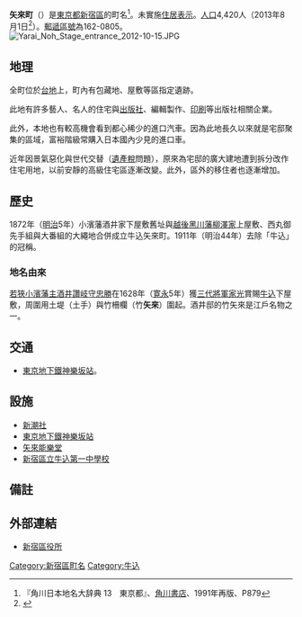 {{Pathnav|日本|東京都|新宿區|frame=1}}
{{Infobox Settlement
|official_name = 矢來町
|native_name =
|settlement_type = [[町|町]]
|image_skyline = Shinchosha 1.jpg
|imagesize = 250px
|image_caption = [[新潮社|新潮社]]本館
|image_flag =
|image_seal =
| image_map =
| map_caption =
| pushpin_map =
|subdivision_type = [[國家|國家]]
|subdivision_name = [[File:Flag_of_Japan.svg|border]] [[日本|日本]]
|subdivision_type1 = [[都道府縣|都道府縣]]
|subdivision_name1 = [[File:Flag_of_Tokyo_Prefecture.svg|25px]] [[東京都|東京都]]
|subdivision_type2 = [[東京都區部|特別區]]
|subdivision_name2 = [[File:Flag_of_Shinjuku,_Tokyo.svg|25px]] [[新宿區|新宿區]]
|established_title =
|established_date =
|government_type =
|leader_title =
|leader_name =
|area_magnitude =
|area_total_sq_mi =
|area_total_km2 =
|area_land_sq_mi =
|area_land_km2 =
|area_urban_sq_mi =
|area_urban_km2 =
|area_metro_km2 =
|area_metro_sq_mi =
|population_as_of= 2013年（平成25年）8月1日
|population_footnotes =
|population_total = 4420
|population_urban =
|population_metro =
|population_density_sq_mi =
|population_density_km2 =
| timezone = [[日本標準時間|JST]]
| utc_offset = +9
|timezone_DST =
|utc_offset_DST =
|latd=|latm=|lats=|latNS=
|longd=|longm=|longs=|longEW=
|elevation_footnotes=
|elevation_m =
|elevation_ft =
|postal_code_type = [[郵遞區號|郵遞區號]]
|postal_code = 162-0805
|area_code =
|website =
|footnotes =
}}
'''矢來町'''（{{jpn|j=矢来町|hg=やらいちょう|rm=Yaraichō|f=y}}）是[[東京都|東京都]][[新宿區|新宿區]]的町名<ref name="kado">『角川日本地名大辞典 13　東京都』、[[角川書店|角川書店]]、1991年再版、P879 </ref>。未實施[[住居表示|住居表示]]。[[人口|人口]]4,420人（2013年8月1日<ref>{{Cite web |url=http://www.city.shinjuku.lg.jp/content/000130038.xls |title=新宿区　住民基本台帳の町丁別世帯数及び男女別人口（日本人と外国人の合計） |accessdate=2013-08-10 |archive-date=2014-08-19 |archive-url=https://web.archive.org/web/20140819083633/http://www.city.shinjuku.lg.jp/content/000130038.xls |dead-url=no }}</ref>）。[[郵遞區號|郵遞區號]]為162-0805。
[[File:Yarai_Noh_Stage_entrance_2012-10-15.JPG|thumb]]

== 地理 ==
全町位於[[台地|台地]]上，町內有包藏地、屋敷等區指定遺跡。

此地有許多藝人、名人的住宅與[[出版社|出版社]]、編輯製作、[[印刷|印刷]]等出版社相關企業。

此外，本地也有較高機會看到都心稀少的進口汽車。因為此地長久以來就是宅邸聚集的區域，富裕階級常購入日本國內少見的進口車。

近年因景氣惡化與世代交替（[[遺產稅|遺產稅]]問題），原來為宅邸的廣大建地遭到拆分改作住宅用地，以前安靜的高級住宅區逐漸改變。此外，區外的移住者也逐漸增加。

== 歷史 ==
1872年（[[明治|明治]]5年）小濱藩酒井家下屋敷舊址與[[越後國|越後]][[黑川藩|黑川藩]][[柳澤氏|柳澤家]]上屋敷、西丸御先手組與大番組的大繩地合併成立牛込矢來町。1911年（明治44年）去除「牛込」的冠稱。
=== 地名由來 ===
[[若狹國|若狹]][[小濱藩|小濱藩主]][[酒井忠勝_(若狹國小濱藩主)|酒井讚岐守忠勝]]在1628年（[[寛永|寛永]]5年）獲[[德川家光|三代將軍家光]]賞賜[[牛込|牛込]]下屋敷，周圍用土堤（土手）與竹柵欄（竹'''矢來'''）圍起。酒井邸的竹矢來是江戶名物之一。

== 交通 ==
* [[東京地下鐵|東京地下鐵]][[神樂坂站|神樂坂站]]。

== 設施 ==
* [[新潮社|新潮社]]
* [[東京地下鐵|東京地下鐵]][[神樂坂站|神樂坂站]]
* [[矢來能樂堂|矢來能樂堂]]
* [[新宿區立牛込第一中學校|新宿區立牛込第一中學校]]

== 備註 ==
{{reflist}}

== 外部連結 ==
* [http://www.city.shinjuku.lg.jp/ 新宿區役所] {{Wayback|url=http://www.city.shinjuku.lg.jp/ |date=20130630141142 }}
{{新宿區的町名}}

{{DEFAULTSORT:Yaraicho}}
[[Category:新宿區町名|Category:新宿區町名]]
[[Category:牛込|Category:牛込]]